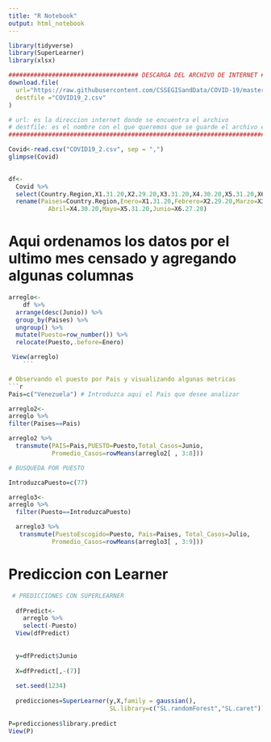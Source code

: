 ```yaml
---
title: "R Notebook"
output: html_notebook
---
```



```r
library(tidyverse)
library(SuperLearner)
library(xlsx)
```

```r
#################################### DESCARGA DEL ARCHIVO DE INTERNET ###############################
download.file(
  url="https://raw.githubusercontent.com/CSSEGISandData/COVID-19/master/csse_covid_19_data/csse_covid_19_time_series/time_series_covid19_confirmed_global.csv",
  destfile ="COVID19_2.csv"
)

# url: es la direccion internet donde se encuentra el archivo
# destfile: es el nombre con el que queremos que se guarde el archivo en nuestra computadora
######################################################################################################
```

```r

Covid<-read.csv("COVID19_2.csv", sep = ",")
glimpse(Covid)
  

```


```r
df<-
  Covid %>%
  select(Country.Region,X1.31.20,X2.29.20,X3.31.20,X4.30.20,X5.31.20,X6.27.20) %>% 
  rename(Paises=Country.Region,Enero=X1.31.20,Febrero=X2.29.20,Marzo=X3.31.20,
           Abril=X4.30.20,Mayo=X5.31.20,Junio=X6.27.20)

```

# Aqui ordenamos los datos por el ultimo mes censado y agregando algunas columnas
```r
arreglo<-  
    df %>%
  arrange(desc(Junio)) %>%
  group_by(Paises) %>%
  ungroup() %>%
  mutate(Puesto=row_number()) %>%
  relocate(Puesto,.before=Enero) 

 View(arreglo)
    ```

# Observando el puesto por Pais y visualizando algunas metricas
```r
Pais=c("Venezuela") # Introduzca aqui el Pais que desee analizar 

arreglo2<-
arreglo %>% 
filter(Paises==Pais)

arreglo2 %>%
  transmute(PAIS=Pais,PUESTO=Puesto,Total_Casos=Junio,
            Promedio_Casos=rowMeans(arreglo2[ , 3:8]))
```



```r
# BUSQUEDA POR PUESTO

IntroduzcaPuesto=c(77)

arreglo3<-
arreglo %>% 
  filter(Puesto==IntroduzcaPuesto)

  arreglo3 %>% 
   transmute(PuestoEscogido=Puesto, Pais=Paises, Total_Casos=Julio,
            Promedio_Casos=rowMeans(arreglo3[ , 3:9]))
```

# Prediccion con Learner
```r
 # PREDICCIONES CON SUPERLEARNER
  
  dfPredict<-
    arreglo %>% 
    select(-Puesto)
  View(dfPredict)
  
  
  y=dfPredict$Junio
  
  X=dfPredict[,-(7)]
  
  set.seed(1234)
  
  predicciones=SuperLearner(y,X,family = gaussian(),
                            SL.library=c("SL.randomForest","SL.caret")) 
  
P=predicciones$library.predict
View(P)

```



